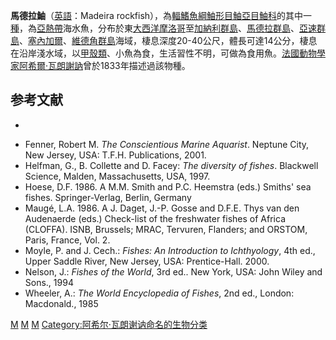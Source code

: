 {{Speciesbox
| taxon = Scorpaena maderensis
| image = Scorpaena maderensis.jpg
| status = NE
| status_system = IUCN3.1
| binomial_authority =  [[Achille_Valenciennes|Valenciennes]], 1833
| synonyms = *''Scorpaena madurensis, Valenciennes, 1833''
*''Helicolenus maderensis, Valenciennes, 1833''
*''Sebastapistes maderensis, Valenciennes, 1833''
*''Sebastes maderensis, Valenciennes, 1833''
}}

'''馬德拉鮋'''（[[英語|英語]]：Madeira rockfish），為[[輻鰭魚綱|輻鰭魚綱]][[鮋形目|鮋形目]][[鮋亞目|鮋亞目]][[鮋科|鮋科]]的其中一[[種|種]]，為[[亞熱帶|亞熱帶]]海水魚，分布於東[[大西洋|大西洋]][[摩洛哥|摩洛哥]]至[[加納利群島|加納利群島]]、[[馬德拉群島|馬德拉群島]]、[[亞速群島|亞速群島]]、[[塞內加爾|塞內加爾]]、[[維德角群島|維德角群島]]海域，棲息深度20-40公尺，體長可達14公分，棲息在沿岸淺水域，以[[甲殼類|甲殼類]]、小魚為食，生活習性不明，可做為食用魚。[[法國|法國]][[動物學家|動物學家]][[阿希爾·瓦朗謝訥|阿希爾·瓦朗謝訥]]曾於1833年描述過該物種。

==参考文献==
*{{FishBase_species|genus=Scorpaena|species=maderensis|year=2014|month=7}}
{{Wikispecies}}
* Fenner, Robert M. ''The Conscientious Marine Aquarist''. Neptune City, New Jersey, USA: T.F.H. Publications, 2001.
* Helfman, G., B. Collette and D. Facey: ''The diversity of fishes''. Blackwell Science, Malden, Massachusetts, USA, 1997.
* Hoese, D.F. 1986. A M.M. Smith and P.C. Heemstra (eds.) Smiths' sea fishes. Springer-Verlag, Berlin, Germany
* Maugé, L.A. 1986. A J. Daget, J.-P. Gosse and D.F.E. Thys van den Audenaerde (eds.) Check-list of the freshwater fishes of Africa (CLOFFA). ISNB, Brussels; MRAC, Tervuren, Flanders; and ORSTOM, Paris, France, Vol. 2.
* Moyle, P. and J. Cech.: ''Fishes: An Introduction to Ichthyology'', 4th ed., Upper Saddle River, New Jersey, USA: Prentice-Hall. 2000.
* Nelson, J.: ''Fishes of the World'', 3rd ed.. New York, USA: John Wiley and Sons., 1994
* Wheeler, A.: ''The World Encyclopedia of Fishes'', 2nd ed., London: Macdonald., 1985

{{taxonbar}}

[[Category:食用魚|M]]
[[Category:鮋屬|M]]
[[Category:1833年描述的鱼类|M]]
[[Category:阿希尔·瓦朗谢讷命名的生物分类|Category:阿希尔·瓦朗谢讷命名的生物分类]]